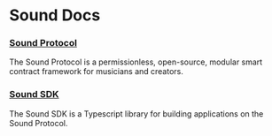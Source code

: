# Sound Docs

### [Sound Protocol](/protocol/overview/intro)

The Sound Protocol is a permissionless, open-source, modular smart contract framework for musicians and creators.

### [Sound SDK](/sdk)

The Sound SDK is a Typescript library for building applications on the Sound Protocol.
